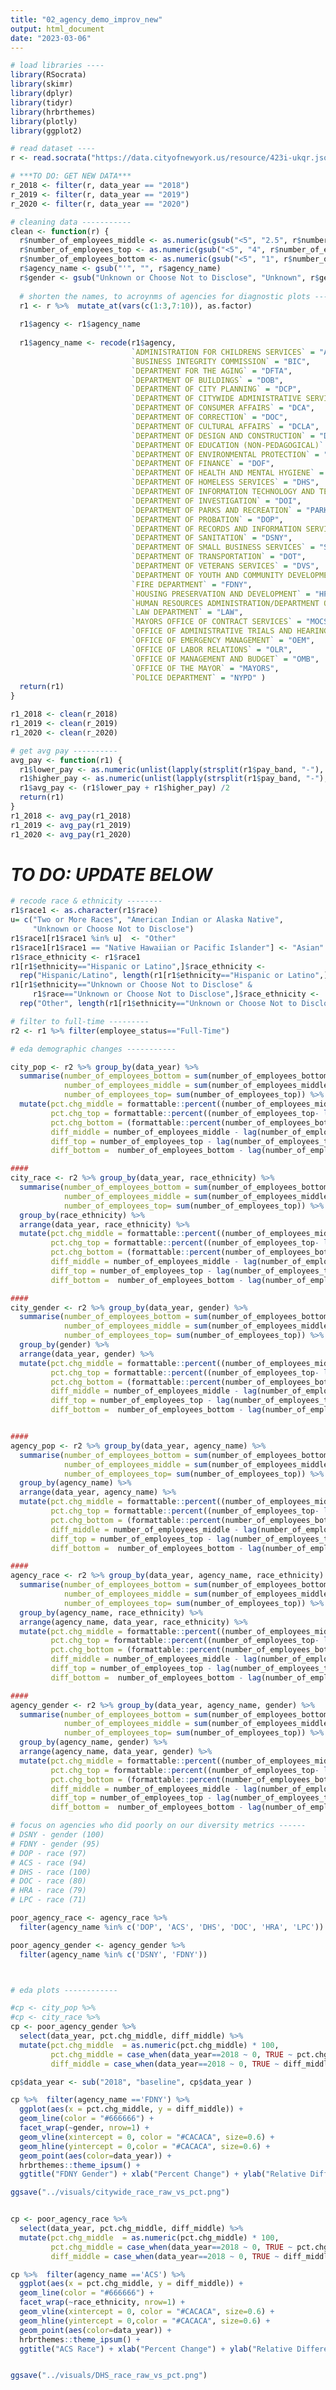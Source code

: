 ```yaml
---
title: "02_agency_demo_improv_new"
output: html_document
date: "2023-03-06"
---
```


```r
# load libraries ----
library(RSocrata)
library(skimr)
library(dplyr)
library(tidyr)
library(hrbrthemes)
library(plotly)
library(ggplot2)

# read dataset ----
r <- read.socrata("https://data.cityofnewyork.us/resource/423i-ukqr.json?$limit=9999999999", stringsAsFactors = F)
```

```r
# ***TO DO: GET NEW DATA***
r_2018 <- filter(r, data_year == "2018")
r_2019 <- filter(r, data_year == "2019")
r_2020 <- filter(r, data_year == "2020")
```

```r
# cleaning data -----------
clean <- function(r) {
  r$number_of_employees_middle <- as.numeric(gsub("<5", "2.5", r$number_of_employees))
  r$number_of_employees_top <- as.numeric(gsub("<5", "4", r$number_of_employees))
  r$number_of_employees_bottom <- as.numeric(gsub("<5", "1", r$number_of_employees))
  r$agency_name <- gsub("'", "", r$agency_name)
  r$gender <- gsub("Unknown or Choose Not to Disclose", "Unknown", r$gender)
  
  # shorten the names, to acroynms of agencies for diagnostic plots ----
  r1 <- r %>%  mutate_at(vars(c(1:3,7:10)), as.factor)
  
  r1$agency <- r1$agency_name
  
  r1$agency_name <- recode(r1$agency, 
                           `ADMINISTRATION FOR CHILDRENS SERVICES` = "ACS", 
                           `BUSINESS INTEGRITY COMMISSION` = "BIC", 
                           `DEPARTMENT FOR THE AGING` = "DFTA", 
                           `DEPARTMENT OF BUILDINGS` = "DOB", 
                           `DEPARTMENT OF CITY PLANNING` = "DCP", 
                           `DEPARTMENT OF CITYWIDE ADMINISTRATIVE SERVICES` = "DCAS", 
                           `DEPARTMENT OF CONSUMER AFFAIRS` = "DCA", 
                           `DEPARTMENT OF CORRECTION` = "DOC", 
                           `DEPARTMENT OF CULTURAL AFFAIRS` = "DCLA", 
                           `DEPARTMENT OF DESIGN AND CONSTRUCTION` = "DDC", 
                           `DEPARTMENT OF EDUCATION (NON-PEDAGOGICAL)` = "DOE*", 
                           `DEPARTMENT OF ENVIRONMENTAL PROTECTION` = "DEP", 
                           `DEPARTMENT OF FINANCE` = "DOF", 
                           `DEPARTMENT OF HEALTH AND MENTAL HYGIENE` = "DOHMH", 
                           `DEPARTMENT OF HOMELESS SERVICES` = "DHS", 
                           `DEPARTMENT OF INFORMATION TECHNOLOGY AND TELECOMMUNICATIONS` = "DOITT",
                           `DEPARTMENT OF INVESTIGATION` = "DOI", 
                           `DEPARTMENT OF PARKS AND RECREATION` = "PARKS", 
                           `DEPARTMENT OF PROBATION` = "DOP", 
                           `DEPARTMENT OF RECORDS AND INFORMATION SERVICES` = "DORIS", 
                           `DEPARTMENT OF SANITATION` = "DSNY", 
                           `DEPARTMENT OF SMALL BUSINESS SERVICES` = "SBS", 
                           `DEPARTMENT OF TRANSPORTATION` = "DOT", 
                           `DEPARTMENT OF VETERANS SERVICES` = "DVS", 
                           `DEPARTMENT OF YOUTH AND COMMUNITY DEVELOPMENT` = "DYCD", 
                           `FIRE DEPARTMENT` = "FDNY", 
                           `HOUSING PRESERVATION AND DEVELOPMENT` = "HPD", 
                           `HUMAN RESOURCES ADMINISTRATION/DEPARTMENT OF SOCIAL SERVICES` = "HRA/DSS", 
                           `LAW DEPARTMENT` = "LAW", 
                           `MAYORS OFFICE OF CONTRACT SERVICES` = "MOCS", 
                           `OFFICE OF ADMINISTRATIVE TRIALS AND HEARINGS`= "OATH", 
                           `OFFICE OF EMERGENCY MANAGEMENT` = "OEM", 
                           `OFFICE OF LABOR RELATIONS` = "OLR", 
                           `OFFICE OF MANAGEMENT AND BUDGET` = "OMB", 
                           `OFFICE OF THE MAYOR` = "MAYORS", 
                           `POLICE DEPARTMENT` = "NYPD" )
  return(r1)
}

r1_2018 <- clean(r_2018)
r1_2019 <- clean(r_2019)
r1_2020 <- clean(r_2020)
```

```r
# get avg pay ----------
avg_pay <- function(r1) {
  r1$lower_pay <- as.numeric(unlist(lapply(strsplit(r1$pay_band, "-"), "[", 1)))
  r1$higher_pay <- as.numeric(unlist(lapply(strsplit(r1$pay_band, "-"), "[", 2)))
  r1$avg_pay <- (r1$lower_pay + r1$higher_pay) /2
  return(r1)
}
r1_2018 <- avg_pay(r1_2018)
r1_2019 <- avg_pay(r1_2019)
r1_2020 <- avg_pay(r1_2020)
```

# ***TO DO: UPDATE BELOW***

```r
# recode race & ethnicity --------
r1$race1 <- as.character(r1$race)
u= c("Two or More Races", "American Indian or Alaska Native", 
     "Unknown or Choose Not to Disclose")
r1$race1[r1$race1 %in% u]  <- "Other" 
r1$race1[r1$race1 == "Native Hawaiian or Pacific Islander"] <- "Asian"
r1$race_ethnicity <- r1$race1
r1[r1$ethnicity=="Hispanic or Latino",]$race_ethnicity <- 
  rep("Hispanic/Latino", length(r1[r1$ethnicity=="Hispanic or Latino",]$race_ethnicity) )
r1[r1$ethnicity=="Unknown or Choose Not to Disclose" & 
     r1$race=="Unknown or Choose Not to Disclose",]$race_ethnicity <- 
  rep("Other", length(r1[r1$ethnicity=="Unknown or Choose Not to Disclose" & r1$race=="Unknown or Choose Not to Disclose",]$race_ethnicity) ) 

# filter to full-time ---------
r2 <- r1 %>% filter(employee_status=="Full-Time")

# eda demographic changes -----------

city_pop <- r2 %>% group_by(data_year) %>% 
  summarise(number_of_employees_bottom = sum(number_of_employees_bottom),
            number_of_employees_middle = sum(number_of_employees_middle),
            number_of_employees_top= sum(number_of_employees_top)) %>% 
  mutate(pct.chg_middle = formattable::percent((number_of_employees_middle - lag(number_of_employees_middle))/lag(number_of_employees_middle)),
         pct.chg_top = formattable::percent((number_of_employees_top- lag(number_of_employees_top))/lag(number_of_employees_top)),
         pct.chg_bottom = (formattable::percent(number_of_employees_bottom - lag(number_of_employees_bottom))/lag(number_of_employees_bottom)),
         diff_middle = number_of_employees_middle - lag(number_of_employees_middle),
         diff_top = number_of_employees_top - lag(number_of_employees_top),
         diff_bottom =  number_of_employees_bottom - lag(number_of_employees_bottom)) 

####
city_race <- r2 %>% group_by(data_year, race_ethnicity) %>% 
  summarise(number_of_employees_bottom = sum(number_of_employees_bottom),
            number_of_employees_middle = sum(number_of_employees_middle),
            number_of_employees_top= sum(number_of_employees_top)) %>% 
  group_by(race_ethnicity) %>%
  arrange(data_year, race_ethnicity) %>%
  mutate(pct.chg_middle = formattable::percent((number_of_employees_middle - lag(number_of_employees_middle))/lag(number_of_employees_middle)),
         pct.chg_top = formattable::percent((number_of_employees_top- lag(number_of_employees_top))/lag(number_of_employees_top)),
         pct.chg_bottom = (formattable::percent(number_of_employees_bottom - lag(number_of_employees_bottom))/lag(number_of_employees_bottom)),
         diff_middle = number_of_employees_middle - lag(number_of_employees_middle),
         diff_top = number_of_employees_top - lag(number_of_employees_top),
         diff_bottom =  number_of_employees_bottom - lag(number_of_employees_bottom))

####
city_gender <- r2 %>% group_by(data_year, gender) %>% 
  summarise(number_of_employees_bottom = sum(number_of_employees_bottom),
            number_of_employees_middle = sum(number_of_employees_middle),
            number_of_employees_top= sum(number_of_employees_top)) %>% 
  group_by(gender) %>%
  arrange(data_year, gender) %>%
  mutate(pct.chg_middle = formattable::percent((number_of_employees_middle - lag(number_of_employees_middle))/lag(number_of_employees_middle)),
         pct.chg_top = formattable::percent((number_of_employees_top- lag(number_of_employees_top))/lag(number_of_employees_top)),
         pct.chg_bottom = (formattable::percent(number_of_employees_bottom - lag(number_of_employees_bottom))/lag(number_of_employees_bottom)),
         diff_middle = number_of_employees_middle - lag(number_of_employees_middle),
         diff_top = number_of_employees_top - lag(number_of_employees_top),
         diff_bottom =  number_of_employees_bottom - lag(number_of_employees_bottom))


####
agency_pop <- r2 %>% group_by(data_year, agency_name) %>% 
  summarise(number_of_employees_bottom = sum(number_of_employees_bottom),
            number_of_employees_middle = sum(number_of_employees_middle),
            number_of_employees_top= sum(number_of_employees_top)) %>% 
  group_by(agency_name) %>%
  arrange(data_year, agency_name) %>%
  mutate(pct.chg_middle = formattable::percent((number_of_employees_middle - lag(number_of_employees_middle))/lag(number_of_employees_middle)),
         pct.chg_top = formattable::percent((number_of_employees_top- lag(number_of_employees_top))/lag(number_of_employees_top)),
         pct.chg_bottom = (formattable::percent(number_of_employees_bottom - lag(number_of_employees_bottom))/lag(number_of_employees_bottom)),
         diff_middle = number_of_employees_middle - lag(number_of_employees_middle),
         diff_top = number_of_employees_top - lag(number_of_employees_top),
         diff_bottom =  number_of_employees_bottom - lag(number_of_employees_bottom))

####
agency_race <- r2 %>% group_by(data_year, agency_name, race_ethnicity) %>% 
  summarise(number_of_employees_bottom = sum(number_of_employees_bottom),
            number_of_employees_middle = sum(number_of_employees_middle),
            number_of_employees_top= sum(number_of_employees_top)) %>% 
  group_by(agency_name, race_ethnicity) %>%
  arrange(agency_name, data_year, race_ethnicity) %>%
  mutate(pct.chg_middle = formattable::percent((number_of_employees_middle - lag(number_of_employees_middle))/lag(number_of_employees_middle)),
         pct.chg_top = formattable::percent((number_of_employees_top- lag(number_of_employees_top))/lag(number_of_employees_top)),
         pct.chg_bottom = (formattable::percent(number_of_employees_bottom - lag(number_of_employees_bottom))/lag(number_of_employees_bottom)),
         diff_middle = number_of_employees_middle - lag(number_of_employees_middle),
         diff_top = number_of_employees_top - lag(number_of_employees_top),
         diff_bottom =  number_of_employees_bottom - lag(number_of_employees_bottom))

####
agency_gender <- r2 %>% group_by(data_year, agency_name, gender) %>% 
  summarise(number_of_employees_bottom = sum(number_of_employees_bottom),
            number_of_employees_middle = sum(number_of_employees_middle),
            number_of_employees_top= sum(number_of_employees_top)) %>% 
  group_by(agency_name, gender) %>%
  arrange(agency_name, data_year, gender) %>%
  mutate(pct.chg_middle = formattable::percent((number_of_employees_middle - lag(number_of_employees_middle))/lag(number_of_employees_middle)),
         pct.chg_top = formattable::percent((number_of_employees_top- lag(number_of_employees_top))/lag(number_of_employees_top)),
         pct.chg_bottom = (formattable::percent(number_of_employees_bottom - lag(number_of_employees_bottom))/lag(number_of_employees_bottom)),
         diff_middle = number_of_employees_middle - lag(number_of_employees_middle),
         diff_top = number_of_employees_top - lag(number_of_employees_top),
         diff_bottom =  number_of_employees_bottom - lag(number_of_employees_bottom))

# focus on agencies who did poorly on our diversity metrics ------
# DSNY - gender (100)
# FDNY - gender (95)
# DOP - race (97)
# ACS - race (94)
# DHS - race (100)
# DOC - race (80)
# HRA - race (79)
# LPC - race (71)

poor_agency_race <- agency_race %>%  
  filter(agency_name %in% c('DOP', 'ACS', 'DHS', 'DOC', 'HRA', 'LPC'))

poor_agency_gender <- agency_gender %>%  
  filter(agency_name %in% c('DSNY', 'FDNY'))



# eda plots ------------

#cp <- city_pop %>% 
#cp <- city_race %>% 
cp <- poor_agency_gender %>%
  select(data_year, pct.chg_middle, diff_middle) %>% 
  mutate(pct.chg_middle  = as.numeric(pct.chg_middle) * 100,
         pct.chg_middle = case_when(data_year==2018 ~ 0, TRUE ~ pct.chg_middle),
         diff_middle = case_when(data_year==2018 ~ 0, TRUE ~ diff_middle))

cp$data_year <- sub("2018", "baseline", cp$data_year )

cp %>%  filter(agency_name =='FDNY') %>% 
  ggplot(aes(x = pct.chg_middle, y = diff_middle)) +
  geom_line(color = "#666666") + 
  facet_wrap(~gender, nrow=1) +
  geom_vline(xintercept = 0, color = "#CACACA", size=0.6) + 
  geom_hline(yintercept = 0,color = "#CACACA", size=0.6) +
  geom_point(aes(color=data_year)) +
  hrbrthemes::theme_ipsum() +
  ggtitle("FDNY Gender") + xlab("Percent Change") + ylab("Relative Difference")

ggsave("../visuals/citywide_race_raw_vs_pct.png")


cp <- poor_agency_race %>%
  select(data_year, pct.chg_middle, diff_middle) %>% 
  mutate(pct.chg_middle  = as.numeric(pct.chg_middle) * 100,
         pct.chg_middle = case_when(data_year==2018 ~ 0, TRUE ~ pct.chg_middle),
         diff_middle = case_when(data_year==2018 ~ 0, TRUE ~ diff_middle))

cp %>%  filter(agency_name =='ACS') %>% 
  ggplot(aes(x = pct.chg_middle, y = diff_middle)) +
  geom_line(color = "#666666") + 
  facet_wrap(~race_ethnicity, nrow=1) +
  geom_vline(xintercept = 0, color = "#CACACA", size=0.6) + 
  geom_hline(yintercept = 0,color = "#CACACA", size=0.6) +
  geom_point(aes(color=data_year)) +
  hrbrthemes::theme_ipsum() +
  ggtitle("ACS Race") + xlab("Percent Change") + ylab("Relative Difference")


ggsave("../visuals/DHS_race_raw_vs_pct.png")
```

